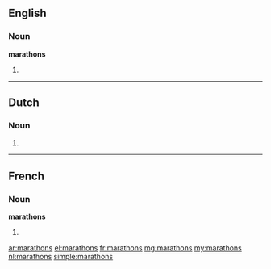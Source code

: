 ==English==

===Noun===
'''marathons'''

# {{plural of|marathon}}

----

==Dutch==

===Noun===
{{head|nl}}

# {{nl-noun-form|pl=1|marathon}}

----

==French==

===Noun===
'''marathons''' {{m|p}}

# {{plural of|marathon|lang=fr}}

[[ar:marathons]]
[[el:marathons]]
[[fr:marathons]]
[[mg:marathons]]
[[my:marathons]]
[[nl:marathons]]
[[simple:marathons]]
